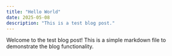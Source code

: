 ```yaml
---
title: "Hello World"
date: 2025-05-08
description: "This is a test blog post."
---
```


Welcome to the test blog post! This is a simple markdown file to demonstrate the blog functionality.

